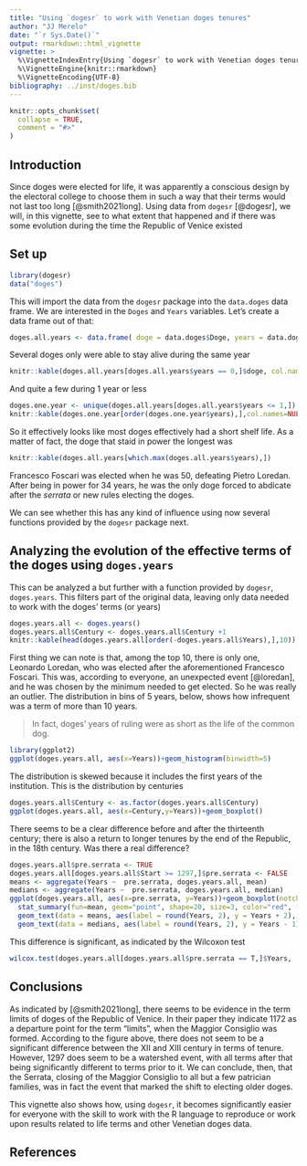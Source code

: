 ```yaml
---
title: "Using `dogesr` to work with Venetian doges tenures"
author: "JJ Merelo"
date: "`r Sys.Date()`"
output: rmarkdown::html_vignette
vignette: >
  %\VignetteIndexEntry{Using `dogesr` to work with Venetian doges tenures}
  %\VignetteEngine{knitr::rmarkdown}
  %\VignetteEncoding{UTF-8}
bibliography: ../inst/doges.bib
---
```


```r
knitr::opts_chunk$set(
  collapse = TRUE,
  comment = "#>"
)
```

## Introduction

Since doges were elected for life, it was apparently a conscious design by the electoral college to choose them in such a way that their terms would not last too long [@smith2021long]. Using data from `dogesr` [@dogesr], we will, in this vignette, see to what extent that happened and if there was some evolution during the time the Republic of Venice existed

## Set up

```r
library(dogesr)
data("doges")
```

This will import the data from the `dogesr` package into the `data.doges` data frame. We are interested in the `Doges` and `Years` variables. Let's create a data frame out of that:

```r
doges.all.years <- data.frame( doge = data.doges$Doge, years = data.doges$Years)
```

Several doges only were able to stay alive during the same year

```r
knitr::kable(doges.all.years[doges.all.years$years == 0,]$doge, col.names=NULL)
```

And quite a few during 1 year or less

```r
doges.one.year <- unique(doges.all.years[doges.all.years$years <= 1,])
knitr::kable(doges.one.year[order(doges.one.year$years),],col.names=NULL)
```

So it effectively looks like most doges effectively had a short shelf life. As a matter of fact, the doge that staid in power the longest was

```r
knitr::kable(doges.all.years[which.max(doges.all.years$years),])
```

Francesco Foscari was elected when he was 50, defeating Pietro Loredan. After being in power for 34 years, he was the only doge forced to abdicate after the *serrata* or new rules electing the doges.

We can see whether this has any kind of influence using now several functions provided by the `dogesr` package next.

## Analyzing the evolution of the effective terms of the doges using `doges.years`

This can be analyzed a but further with a function provided by `dogesr`, `doges.years`. This filters part of the original data, leaving only data needed to work with the doges' terms (or years)

```r
doges.years.all <- doges.years()
doges.years.all$Century <- doges.years.all$Century +1 
knitr::kable(head(doges.years.all[order(-doges.years.all$Years),],10))
```

First thing we can note is that, among the top 10, there is only one, Leonardo Loredan, who was elected after the aforementioned Francesco Foscari. This was, according to everyone, an unexpected event [@loredan], and he was chosen by the minimum needed to get elected. So he was really an outlier. The distribution in bins of 5 years, below, shows how infrequent was a term of more than 10 years.

> In fact, doges' years of ruling were as short as the life of the common dog.

```r
library(ggplot2)
ggplot(doges.years.all, aes(x=Years))+geom_histogram(binwidth=5)
```

The distribution is skewed because it includes the first years of the institution. This is the distribution by centuries

```r
doges.years.all$Century <- as.factor(doges.years.all$Century)
ggplot(doges.years.all, aes(x=Century,y=Years))+geom_boxplot()
```

There seems to be a clear difference before and after the thirteenth century; there is also a return to longer tenures by the end of the Republic, in the 18th century. Was there a real difference?

```r
doges.years.all$pre.serrata <- TRUE
doges.years.all[doges.years.all$Start >= 1297,]$pre.serrata <- FALSE
means <- aggregate(Years ~  pre.serrata, doges.years.all, mean)
medians <- aggregate(Years ~  pre.serrata, doges.years.all, median)
ggplot(doges.years.all, aes(x=pre.serrata, y=Years))+geom_boxplot(notch=T)+
  stat_summary(fun=mean, geom="point", shape=20, size=3, color="red", fill="red") +
  geom_text(data = means, aes(label = round(Years, 2), y = Years + 2), size = 3) + 
  geom_text(data = medians, aes(label = round(Years, 2), y = Years - 1), size = 3)
```

This difference is significant, as indicated by the Wilcoxon test

```r
wilcox.test(doges.years.all[doges.years.all$pre.serrata == T,]$Years,   doges.years.all[doges.years.all$pre.serrata == F,]$Years )
```

## Conclusions

As indicated by [@smith2021long], there seems to be evidence in the term limits of doges of the Republic of Venice. In their paper they indicate 1172 as a departure point for the term "limits", when the Maggior Consiglio was formed. According to the figure above, there does not seem to be a significant difference between the XII and XIII century in terms of tenure. However, 1297 does seem to be a watershed event, with all terms after that being significantly different to terms prior to it. We can conclude, then, that the Serrata, closing of the Maggior Consiglio to all but a few patrician families, was in fact the event that marked the shift to electing older doges.

This vignette also shows how, using `dogesr`, it becomes significantly easier for everyone with the skill to work with the R language to reproduce or work upon results related to life terms and other Venetian doges data.

## References
